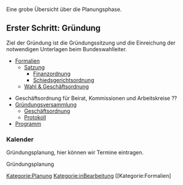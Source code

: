 Eine grobe Übersicht über die Planungsphase.

== Erster Schritt: Gründung ==

Ziel der Gründung ist die Gründungssitzung und die Einreichung der notwendigen Unterlagen beim Bundeswahlleiter.

* [[Formalien]]
** [[Satzung]]
***[[Satzung#Abschnitt_B:_Finanzordnung|Finanzordnung]]
***[[Satzung#Abschnitt_C:_Schiedsgerichtsordnung|Schiedsgerichtsordnung]]
**[[Go|Wahl & Geschäftsordnung]]

{{Kalenderblatt
 |Typ    = Gründungsversammlung
 |Titel  = Gründungsversammlung
 |Link   = Gründungsversammlung
 |Datum  = 01.01.2016
 |Zeit   = (SS:MM)
 |Lokal  = hier die ....
 |Straße = ....
 |PLZ    = ...
 |Ort    = ..
}}
*Geschäftsordnung für Beirat, Kommissionen und Arbeitskreise ??
* [[Gründungsversammlung]]
** [[Geschäftsordnung]]
** [[Protokoll]]
*[[Programm]]

=== Kalender ===


{{Kalenderblatt
 |Typ    = Gründungssitzung
 |Titel  = Gründungssitzung
 |Link   = Gründungssitzung
 |Datum  = 01.01.2016
 |Zeit   = (SS:MM)
 |Lokal  = hier die ....
 |Straße = ....
 |PLZ    = ...
 |Ort    = ..
}}
Gründungsplanung, hier können wir Termine eintragen.

<mscalendar>Gründungsplanung</mscalendar>


[[Kategorie:Planung]]
[[Kategorie:inBearbeitung]]
[[Kategorie:Formalien]